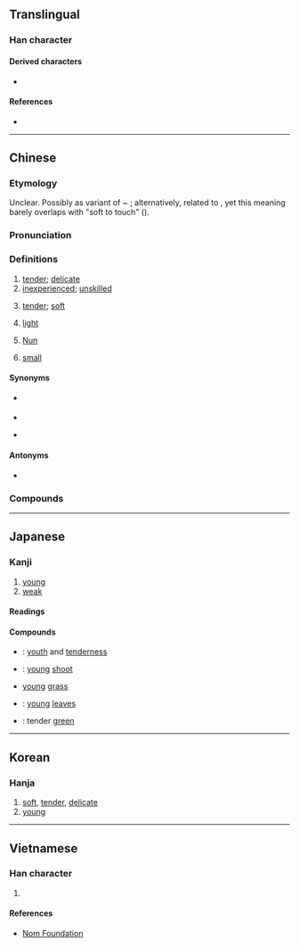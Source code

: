 {{also|嫰|㜛|媆}}
{{character info}}
==Translingual==

===Han character===
{{Han char|rn=38|rad=女|as=11|sn=14|four=48440|canj=VDLK|ids=⿰女敕}}

====Derived characters====
* {{l|mul|[[𡁛]], [[𩠶]], [[𡽫]], [[𧀒]], [[𥶄]]}}

====References====
* {{Han ref|kx=0270.110|dkj=06666|dj=0538.070|hdz=21075.150|uh=5AE9|ud=23273|bh=B9E0|bd=47584}}

----

==Chinese==
{{zh-forms|alt=嫰}}

===Etymology===
Unclear. Possibly as variant of {{och-l|耎|tr=}} ~ {{och-l|輭|tr=*nonʔ}}; alternatively, related to {{cog|my|နုန့်|tr=nun<sup>B</sup>|t=weak, exhausted from illness}}, yet this meaning barely overlaps with "soft to touch" ({{zh-ref|Schuessler, 2007}}).

===Pronunciation===
{{zh-pron
|m=nèn
|ma=Zh-nèn.ogg
|m-s=
|c=nyun6
|c-t=
|g=
|h=pfs=nun
|j=nung3
|mb=nō̤ng
|md=nâung
|mn=lūn
|mn-t=lung3
|w=3nen
|x=
|mc=y
|oc=y
|cat=a
}}

===Definitions===
{{zh-hanzi}}

# [[tender]]; [[delicate]]
# [[inexperienced]]; [[unskilled]]
#: {{zh-x|那 幫 新生 太 嫩 了，真 受不{bu}了{liǎo}。|Those new students are so '''noobish'''; I can't stand them.}}
# {{lb|zh|of [[food]]}} [[tender]]; [[soft]]
# {{lb|zh|of [[colour]]}} [[light]]
# {{lb|zh|Protestantism}} [[Nun]]
# {{lb|zh|Min Dong}} [[small]]

====Synonyms====
* {{s|Nun}} {{q|Catholicism}} {{zh-l|農}}
* {{s|small}}
{{zh-dial|小}}
* {{sense|tender}}
{{zh-dial}}

====Antonyms====
* {{s|tender}} {{zh-l|老}}

===Compounds===
{{zh-der|嫩紅|嫩黃|嫩綠|嫩氣|嫩弱|嫩生|嫩生生|嫩芽|嫩葉|嫩苗|嫩涼|嫩骨頭|嫩手|嫩寒|嫩綽綽|嬌皮嫩肉|少女嫩婦|嫩江|嫩晴|嬌嫩|嫩肩膀|嫩臉|柔嫩|柔枝嫩葉|稚嫩|皮嬌肉嫩|黎巴嫩|臉嫩|粉嫩|鮮嫩|細嫩|面嫩|香嬌玉嫩}}

{{zh-cat|Intermediate}}

----

==Japanese==

===Kanji===
{{ja-kanji|grade=|rs=女11}}

# [[young]]
# [[weak]]

====Readings====
{{ja-readings|goon=[[のん]] (non)|kanon=[[どん]] (don)|kun=[[わかい]] (wakai)}}

====Compounds====
{{der-top|Compounds}}
* {{ja-r|稚嫩|ちどん}}: [[youth]] and [[tenderness]]
* {{ja-r|嫩芽|どんが}}: [[young]] [[shoot]]
* {{ja-r|嫩草|どんそう}} [[young]] [[grass]]
* {{ja-r|嫩葉|どんよう}}: [[young]] [[leaves]]
* {{ja-r|嫩緑|どんりょく}}: tender [[green]]
{{der-bottom}}

----

==Korean==

===Hanja===
{{ko-hanja|어리다|어릴|눈}}

# [[soft]], [[tender]], [[delicate]]
# [[young]]

----

==Vietnamese==

===Han character===
{{vi-readings|reading=non, nộn, nỏn, nồn, nõn, nọn|rs=女11}}

# {{rfdef|vi|sort=女11}}

====References====
* [http://nomfoundation.org/common/nom_details.php?codepoint=5ae9 Nom Foundation]